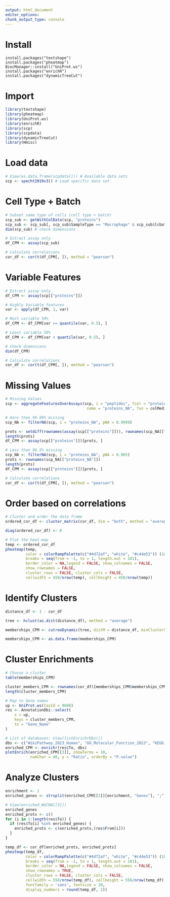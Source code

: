 ```yaml
---
output: html_document
editor_options: 
chunk_output_type: console
---
```


# Install

```r.
install.packages("textshape")
install.packages("pheatmap")
BiocManager::install("UniProt.ws")
install.packages("enrichR")
install.packages("dynamicTreeCut")
```

# Import

```r
library(textshape)
library(pheatmap)
library(UniProt.ws)
library(enrichR)
library(scp)
library(scpdata)
library(dynamicTreeCut)
library(Hmisc)
```

# Load data

```r
# View(as.data.frame(scpdata())) # Available data sets
scp <- specht2019v3() # Load specific data set
```

# Cell Type + Batch

```r
# Subset same type of cells (cell type + batch)
scp_sub <- getWithColData(scp, "proteins")
scp_sub <- scp_sub[, scp_sub$SampleType == "Macrophage" & scp_sub$lcbatch == "LCB7"]
dim(scp_sub) # check dimensions

# Extract assay only
df_CPM <- assay(scp_sub)

# Calculate correlations
cor_df <- cor(t(df_CPM[, ]), method = "pearson")
```

# Variable Features

```r
# Extract assay only
df_CPM <- assay(scp[["proteins"]])

# Highly Variable features
var <- apply(df_CPM, 1, var)

# Most variable 50%
df_CPM <- df_CPM[var >= quantile(var, 0.5), ]

# Least variable 50%
df_CPM <- df_CPM[var < quantile(var, 0.5), ]

# Check dimensions
dim(df_CPM)

# Calculate correlations
cor_df <- cor(t(df_CPM[, ]), method = "pearson")
```

# Missing Values

```r
# Missing Values
scp <- aggregateFeaturesOverAssays(scp, i = "peptides", fcol = "protein", 
                                    name = "proteins_NA", fun = colMedians)

# more than 99.99% missing
scp_NA <- filterNA(scp, i = "proteins_NA", pNA = 0.9999)

prots <- setdiff(rownames(assay(scp[["proteins"]])), rownames(scp_NA[["proteins_NA"]]))
length(prots)
df_CPM <- assay(scp[["proteins"]])[prots, ]

# Less than 96.5% missing
scp_NA <- filterNA(scp, i = "proteins_NA", pNA = 0.965)
prots <- rownames(scp_NA[["proteins_NA"]])
length(prots)
df_CPM <- assay(scp[["proteins"]])[prots, ]

# Calculate correlations
cor_df <- cor(t(df_CPM[, ]), method = "pearson")
```

# Order based on correlations

```r
# Cluster and order the data frame
ordered_cor_df <- cluster_matrix(cor_df, dim = "both", method = "average")

diag(ordered_cor_df) <- 0

# Plot the heat-map
temp <- ordered_cor_df
pheatmap(temp,
         color = colorRampPalette(c("#4d72af", "white", "#c44e53")) (101),
         breaks = seq(from = -1, to = 1, length.out = 101),
         border_color = NA,legend = FALSE, show_colnames = FALSE,
         show_rownames = FALSE,
         cluster_rows = FALSE, cluster_cols = FALSE,
         cellwidth = 450/nrow(temp), cellheight = 450/nrow(temp))
```

# Identify Clusters

```r
distance_df <- 1 - cor_df

tree <- hclust(as.dist(distance_df), method = "average")

memberships_CPM <- cutreeDynamic(tree, distM = distance_df, minClusterSize = 15)

memberships_CPM <- as.data.frame(memberships_CPM)
```

# Cluster Enrichments

```r
# Choose a cluster
table(memberships_CPM)

cluster_members_CPM <- rownames(cor_df)[memberships_CPM$memberships_CPM == 4]
length(cluster_members_CPM)

# Map to Gene names
up <- UniProt.ws(taxId = 9606)
res <- AnnotationDbi::select(
    x = up,
    keys = cluster_members_CPM,
    to = "Gene_Name"
)

# List of databases: View(listEnrichrDbs())
dbs <- c("WikiPathway_2023_Human", "GO_Molecular_Function_2023", "KEGG_2021_Human")
enriched_CPM <- enrichr(res$To, dbs)
plotEnrich(enriched_CPM[[3]], showTerms = 10,
           numChar = 40, y = "Ratio", orderBy = "P.value")
```

# Analyze Clusters

```r
enrichment <- 1
enriched_genes <- strsplit(enriched_CPM[[3]][enrichment, "Genes"], ";")[[1]]

# View(enriched_WGCNA[[3]])
enriched_genes
enriched_prots <- c()
for (i in 1:length(res$To)) {
  if (res$To[i] %in% enriched_genes) {
    enriched_prots <- c(enriched_prots,(res$From[i]))
  }
}

temp_df <- cor_df[enriched_prots, enriched_prots]
pheatmap(temp_df,
         color = colorRampPalette(c("#4d72af", "white", "#c44e53")) (101),
         breaks = seq(from = -1, to = 1, length.out = 101),
         border_color = NA,legend = FALSE, show_colnames = FALSE,
         show_rownames = TRUE,
         cluster_rows = FALSE, cluster_cols = FALSE,
         cellwidth = 550/nrow(temp_df), cellheight = 550/nrow(temp_df),
         fontfamily = 'sans', fontsize = 10,
         display_numbers = round(temp_df, 2))
```

